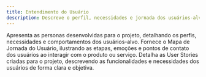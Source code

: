 ```yaml
---
title: Entendimento do Usuário
description: Descreve o perfil, necessidades e jornada dos usuários-alvo, com base em pesquisas e mapeamentos que orientam o desenvolvimento centrado no ser humano.
---
```


<Cards>
  <Card href="/docs/sprint-1/entendimento-do-usuario/personas" title="Personas">
    Apresenta as personas desenvolvidas para o projeto, detalhando os perfis,
    necessidades e comportamentos dos usuários-alvo.
  </Card>
  <Card
    href="/docs/sprint-1/entendimento-do-usuario/mapa-de-jornada-do-usuario"
    title="Mapa de Jornada do Usuário"
  >
    Fornece o Mapa de Jornada do Usuário, ilustrando as etapas, emoções e pontos
    de contato dos usuários ao interagir com o produto ou serviço.
  </Card>
  <Card
    href="/docs/sprint-1/entendimento-do-usuario/user-stories"
    title="User Stories"
  >
    Detalha as User Stories criadas para o projeto, descrevendo as
    funcionalidades e necessidades dos usuários de forma clara e objetiva.
  </Card>
</Cards>
